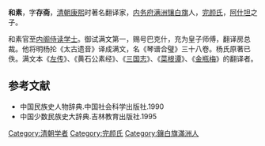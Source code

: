 '''和素'''，字'''存斋'''，[[清朝|清朝]][[康熙|康熙]]时著名翻译家，[[内务府|内务府]][[满洲镶白旗|满洲镶白旗]]人，[[完颜氏|完颜氏]]，[[阿什坦|阿什坦]]之子。

和素官至[[内阁|内阁]][[侍读学士|侍读学士]]。御试满文第一，赐号巴克什，充为皇子师傅，翻译房总裁。他将明杨抡《太古遗音》译成满文，名《琴谱合璧》三十八卷。杨氏原著已佚。满文本《[[左传|左传]]》、《黄石公素经》、《[[三国志|三国志]]》、《[[菜根谭|菜根谭]]》、《[[金瓶梅|金瓶梅]]》的翻译者。
==参考文献==
* 中国民族史人物辞典.中国社会科学出版社.1990
* 中国少数民族史大辞典.吉林教育出版社.1995

{{內務府鑲黃旗滿洲佐領完顏氏}}

{{DEFAULTSORT:H}}
[[Category:清朝学者|Category:清朝学者]]
[[Category:完颜氏|Category:完颜氏]]
[[Category:鑲白旗滿洲人|Category:鑲白旗滿洲人]]